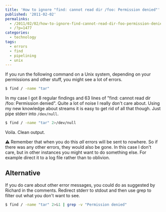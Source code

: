 ---
title: 'How to ignore "find: cannot read dir /foo: Permission denied"'
published: '2011-02-02'
permalinks:
  - /2011/02/02/how-to-ignore-find-cannot-read-dir-foo-permission-denied/
  - /?p=1477
categories:
  - technology
tags:
  - errors
  - find
  - pipelining
  - unix
---

If you run the following command on a Unix system, depending on your permissions and other stuff, you might see a lot of errors.

```bash
$ find / -name "tar"
```

In my case I got 8 regular findings and 63 lines of "find: cannot read dir /foo: Permission denied". Quite a lot of noise I really don't care about. Using my new knowledge about streams it is easy to get rid of all that though. Just pipe stderr into `/dev/null`.

```bash
$ find / -name "tar" 2>/dev/null
```

Voila. Clean output.

<div className="note">
  ⚠ Remember that when you do this <em>all</em> errors will be sent to nowhere.
  So if there was any other errors, they would also be gone. In this case I
  don't care, but in other instances you might want to do something else. For
  example direct it to a log file rather than to oblivion.
</div>

## Alternative

If you do care about other error messages, you could do as suggested by Richard in the comments. Redirect stderr to stdout and then use grep to filter out what you don't want to see.

```bash
$ find / -name "tar" 2>&1 | grep -v "Permission denied"
```
